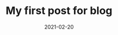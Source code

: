 ---
title: My first post for blog
slug: my-first-post
date: 2021-02-20
featureImage: car.jpg
excerpt: Lorem ipsum dolor sit amet, consectetur adipiscing elit. Nam gravida felis nibh, sed ultricies felis mattis quis. Vestibulum lorem dolor.
---